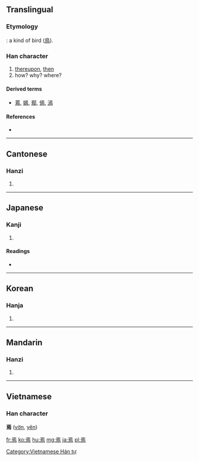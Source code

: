 ==Translingual==

===Etymology===
{{liushu|p}}: a kind of bird ([[鳥]]).

===Han character===
{{Han char|rn=86|rad=火|as=07|sn=11|four=1032<sub>7</sub>|canj=一卜中火 (MYLF)}}

# [[thereupon]], [[then]]
# how? why? where?

====Derived terms====
* [[蔫]], [[嫣]], [[鄢]], [[傿]], [[漹]]

====References====
* {{Han ref|kx=0672.210|dkj=19076|dj=1081.040|hdz=32206.140|uh=7109|ud=28937|bh=B26A|bd=45674}}

----

==Cantonese==

===Hanzi===
{{yue-hanzi|jyut=|y=yin1, yin4}}

# {{defn|Cantonese|sort=火07}}

----

==Japanese==

===Kanji===
{{ja-kanji|grade=|rs=火07}}

# {{defn|Japanese|sort=火07}}

====Readings====
* {{ja-readings|on=[[えん]] (en), [[い]] (i)|kun=[[いずくんそ]] (izukunso), [[すなわち]] (sunawachi), [[これ]] (kore)}}

----

==Korean==

===Hanja===
{{ko-hanja|hangeul=언|eumhun=어찌|rv=eon|mr=ŏn|y=en}}

# {{defn|Korean|sort=火07}}

----

==Mandarin==

===Hanzi===
{{cmn-hanzi|pin=[[yān]] ([[yan1]]), [[yí]] ([[yi2]])|wg=yen<sup>1</sup>, i<sup>2</sup>}}
#{{defn|Mandarin|sort=火07}}

----

==Vietnamese==
===Han character===
'''焉''' ([[vờn]], [[yên]])

[[Category:Vietnamese Hán tự]]

[[fr:焉]]
[[ko:焉]]
[[hu:焉]]
[[mg:焉]]
[[ja:焉]]
[[pl:焉]]